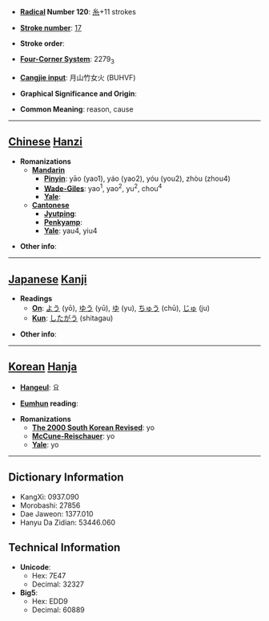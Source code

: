 * '''[[Wiktionary:Chinese radical index| Radical]] Number 120''': [[Wiktionary:Chinese radical index 糸|糸]]+11 strokes

* '''[[Wiktionary:Chinese total strokes index|Stroke number]]''': [[Wiktionary:Chinese total strokes index 17|17]]

* '''Stroke order''': 

* '''[[Wiktionary:Chinese four corner index|Four-Corner System]]''': 2279<sub>3</sub>

* '''[[Wiktionary:Chinese Cangjie index|Cangjie input]]''': 月山竹女火 (BUHVF)

* '''Graphical Significance and Origin''': 

* '''Common Meaning''': reason, cause

----

== [[Chinese]] [[Hanzi]] ==

* '''Romanizations'''
** '''[[Mandarin]]'''
*** '''[[Pinyin]]''': yāo (yao1), yáo (yao2), yóu (you2), zhòu (zhou4)
*** '''[[Wade-Giles]]''': yao<sup>1</sup>, yao<sup>2</sup>, yu<sup>2</sup>, chou<sup>4</sup>
*** '''[[Yale]]''': 
** '''[[Cantonese]]'''
*** '''[[Jyutping]]''':
*** '''[[Penkyamp]]''': 
*** '''[[Yale]]''': yau4, yiu4

* '''Other info''': 

----

== [[Japanese]] [[Kanji]] ==

* '''Readings'''
** '''[[On]]''': [[よう]] (yō), [[ゆう]] (yū), [[ゆ]] (yu), [[ちゅう]] (chū), [[じゅ]] (ju)
** '''[[Kun]]''': [[したがう]] (shitagau)

* '''Other info''':  

----

== [[Korean]] [[Hanja]] ==

* '''[[Hangeul]]''': 요

* '''[[Eumhun]] reading''': 

* '''Romanizations'''
** '''[[The 2000 South Korean Revised Romanization|The 2000 South Korean Revised]]''': yo
** '''[[McCune-Reischauer]]''': yo
** '''[[Yale]]''': yo

----

== Dictionary Information ==

* KangXi: 0937.090
* Morobashi: 27856
* Dae Jaweon: 1377.010
* Hanyu Da Zidian: 53446.060

== Technical Information ==

* '''Unicode''':
** Hex: 7E47
** Decimal: 32327
* '''Big5''':
** Hex: EDD9
** Decimal: 60889